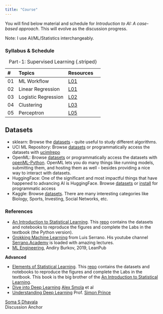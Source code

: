```yaml
---
title: "Course"
---
```


You will find below material and schedule for *Introduction to AI: A case-based approach*. This will evolve as the discussion progress.

Note: I use AI/ML/Statistics interchangeably.

### Syllabus & Schedule

::: {style="font-size: 80%;"}
| \#  | Topics                     | Resources                 |     |
|:----|:---------------------------|:--------------------------|:----|
| 01  | ML Workflow | [L01](./lectures/L00.qmd) |     |
| 02  | Linear Regression | [L01](./lectures/L01.qmd) |     |
| 03  | Logistic Regression | [L02](./lectures/L02.qmd) |     |
| 04  | Clustering | [L03](./lectures/L03.qmd) |     |
| 05  | Perceptron | [L05](./lectures/L05.qmd) |     |

: Part-1: Supervised Learning {.striped}
:::

## Datasets

-   sklearn: Browse the [datasets](https://scikit-learn.org/stable/api/sklearn.datasets.html) - quite useful to study different algorithms.
-   UCI ML Repository: Browse [datasets](https://archive.ics.uci.edu/) or programmatically access the datasets with [ucimlrepo](https://github.com/uci-ml-repo/ucimlrepo)
-   OpenML: Browse [datasets](https://openml.github.io/docs/) or programmatically access the datasets with [openML-Python](https://github.com/openml/openml-python). OpenML lets you do many things like running models, submitting them, and hosting them as well - besides providing a nice way to interact with datasets.
-   HuggingFace: One of the significant and most impactful things that have happened to advancing AI is HuggingFace. Browse [datasets](https://www.kaggle.com/datasets) or [install](https://github.com/huggingface/datasets) for programmatic access
-   Kaggle: Browse [datasets](https://www.kaggle.com/datasets). There are many interesting categories like Biology, Sports, Investing, Social Networks, etc.

### References

-   [An Introduction to Statistical Learning](https://www.statlearning.com/). This [repo](https://github.com/JWarmenhoven/ISLR-python) contains the datasets and notebooks to reproduce the figures and complete the Labs in the textbook (the Python version).
-   [Grokking Machine Learning](https://www.manning.com/books/grokking-machine-learning) from Luis Serrano. His youtube channel [Serrano.Academy](https://www.youtube.com/@SerranoAcademy) is loaded with amazing lectures.
-   [ML Engineering](https://www.mlebook.com/wiki/doku.php), Andiry Burkov, 2019, LeanPub

**Advanced**

-   [Elements of Statistical Learning](https://link.springer.com/book/10.1007/978-0-387-84858-7). This [repo](https://github.com/empathy87/The-Elements-of-Statistical-Learning-Python-Notebooks) contains the datasets and notebooks to reproduce the figures and complete the Labs in the textbook. This book is the big brother of the [An Introduction to Statistical Learning](https://www.statlearning.com/).
-   [Dive into Deep Learning](https://d2l.ai/index.html) [Alex Smola](https://alex.smola.org/) et al
-   [Understanding Deep Learning](https://udlbook.github.io/udlbook/) Prof. [Simon Prince](https://www.bath.ac.uk/person/1545883)

[Soma S Dhavala](https://www.linkedin.com/in/somasdhavala/)\
Discussion Anchor